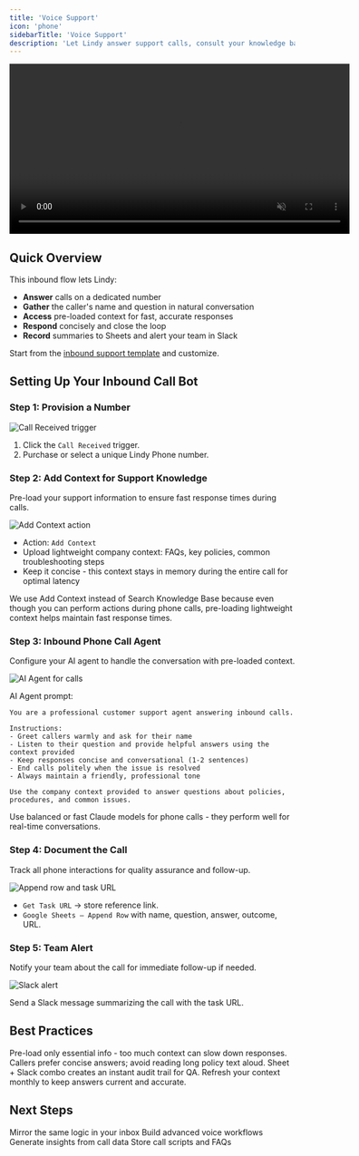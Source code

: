 ```yaml
---
title: 'Voice Support'
icon: 'phone'
sidebarTitle: 'Voice Support'
description: 'Let Lindy answer support calls, consult your knowledge base, and log every interaction.'
---
```


<div style={{ display: 'flex', justifyContent: 'center', margin: '2rem 0' }}>
  <div className="video-card">
    <video
      src="/lindy-brand-assets/cs_voice_support.mp4"
      width="600"
      autoPlay
      muted
      loop
      playsInline
      style={{ display: 'block', width: '100%', borderRadius: '16px' }}
    />
  </div>
</div>

## Quick Overview

This inbound flow lets Lindy:

- **Answer** calls on a dedicated number  
- **Gather** the caller's name and question in natural conversation  
- **Access** pre-loaded context for fast, accurate responses  
- **Respond** concisely and close the loop  
- **Record** summaries to Sheets and alert your team in Slack  

Start from the [inbound support template](https://chat.lindy.ai/home/?templateId=6875ad458aeebd9c66a8b3b5) and customize.

## Setting Up Your Inbound Call Bot

### Step 1: Provision a Number

<Frame>
  <img src="/lindy-brand-assets/voice-support-trigger.png" alt="Call Received trigger" />
</Frame>

1. Click the `Call Received` trigger.  
2. Purchase or select a unique Lindy Phone number.

### Step 2: Add Context for Support Knowledge

Pre-load your support information to ensure fast response times during calls.

<Frame>
  <img src="/lindy-brand-assets/voice-support-context.png" alt="Add Context action" />
</Frame>

- Action: `Add Context`
- Upload lightweight company context: FAQs, key policies, common troubleshooting steps
- Keep it concise - this context stays in memory during the entire call for optimal latency

<Tip>
We use Add Context instead of Search Knowledge Base because even though you can perform actions during phone calls, pre-loading lightweight context helps maintain fast response times.
</Tip>

### Step 3: Inbound Phone Call Agent

Configure your AI agent to handle the conversation with pre-loaded context.

<Frame>
  <img src="/lindy-brand-assets/voice-support-agent.png" alt="AI Agent for calls" />
</Frame>

AI Agent prompt:

```
You are a professional customer support agent answering inbound calls.

Instructions:
- Greet callers warmly and ask for their name
- Listen to their question and provide helpful answers using the context provided
- Keep responses concise and conversational (1-2 sentences)
- End calls politely when the issue is resolved
- Always maintain a friendly, professional tone

Use the company context provided to answer questions about policies, procedures, and common issues.
```

<Tip> 
Use balanced or fast Claude models for phone calls - they perform well for real-time conversations.
</Tip> 

### Step 4: Document the Call

Track all phone interactions for quality assurance and follow-up.

<Frame>
  <img src="/lindy-brand-assets/voice-support-log.png" alt="Append row and task URL" />
</Frame>

- `Get Task URL` → store reference link.  
- `Google Sheets – Append Row` with name, question, answer, outcome, URL.

### Step 5: Team Alert

Notify your team about the call for immediate follow-up if needed.

<Frame>
  <img src="/lindy-brand-assets/voice-support-alert.png" alt="Slack alert" />
</Frame>

Send a Slack message summarizing the call with the task URL.

## Best Practices

<AccordionGroup>
  <Accordion title="Keep Context Lightweight">
    Pre-load only essential info - too much context can slow down responses.
  </Accordion>
  
  <Accordion title="Keep Replies Short">
    Callers prefer concise answers; avoid reading long policy text aloud.
  </Accordion>
  
  <Accordion title="Log Everything">
    Sheet + Slack combo creates an instant audit trail for QA.
  </Accordion>
  
  <Accordion title="Update Context Regularly">
    Refresh your context monthly to keep answers current and accurate.
  </Accordion>
</AccordionGroup>

## Next Steps

<CardGroup cols={2}>
  <Card title="Smart Support Agent" href="/use-cases/customer success/smart-support-agent" icon="envelope">
    Mirror the same logic in your inbox
  </Card>
  <Card title="Phone Calls" href="/fundamentals/lindy-101/phone-calls" icon="phone">
    Build advanced voice workflows
  </Card>
  <Card title="Report Generator" href="/use-cases/customer success/report-generator" icon="file-lines">
    Generate insights from call data
  </Card>
  <Card title="Knowledge Base" href="/fundamentals/lindy-101/knowledge-base" icon="database">
    Store call scripts and FAQs
  </Card>
</CardGroup>